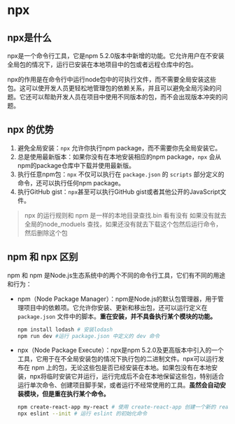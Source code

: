 # npx

## npx是什么

npx是一个命令行工具，它是npm 5.2.0版本中新增的功能。它允许用户在不安装全局包的情况下，运行已安装在本地项目中的包或者远程仓库中的包。

npx的作用是在命令行中运行node包中的可执行文件，而不需要全局安装这些包。这可以使开发人员更轻松地管理包的依赖关系，并且可以避免全局污染的问题。它还可以帮助开发人员在项目中使用不同版本的包，而不会出现版本冲突的问题。

## npx 的优势

1. 避免全局安装：`npx` 允许你执行npm package，而不需要你先全局安装它。
2. 总是使用最新版本：如果你没有在本地安装相应的npm package，`npx` 会从npm的package仓库中下载并使用最新版。
3. 执行任意npm包：`npx` 不仅可以执行在 `package.json` 的 `scripts` 部分定义的命令，还可以执行任何npm package。
4. 执行GitHub gist：`npx`甚至可以执行GitHub gist或者其他公开的JavaScript文件。

> npx 的运行规则和 npm 是一样的本地目录查找.bin 看有没有 如果没有就去全局的node_moduels 查找，如果还没有就去下载这个包然后运行命令，然后删除这个包

## npm 和 npx 区别

npm 和 npm 是Node.js生态系统中的两个不同的命令行工具，它们有不同的用途和行为：

- npm（Node Package Manager）：npm是Node.js的默认包管理器，用于管理项目中的依赖项。它允许你安装、更新和移出包，还可以运行定义在 `package.json` 文件中的脚本。**重在安装，并不具备执行某个模块的功能。**

  ```sh
  npm install lodash # 安装lodash
  npm run dev #运行 package.json 中定义的 dev 命令
  ```

- npx（Node Package Execute）：npx是npm 5.2.0及更高版本中引入的一个工具，它用于在不全局安装包的情况下执行包的二进制文件。npx可以运行发布在 npm 上的包，无论这些包是否已经安装在本地。如果包没有在本地安装，npx将临时安装它并运行，运行完成后不会在本地保留这些包，特别适合运行单次命令、创建项目脚手架，或者运行不经常使用的工具。**虽然会自动安装模块，但是重在执行某个命令。**

  ```sh
  npm create-react-app my-react # 使用 create-react-app 创建一个新的 react 应用
  npx eslint --init # 运行 eslint 的初始化命令
  ```

  



